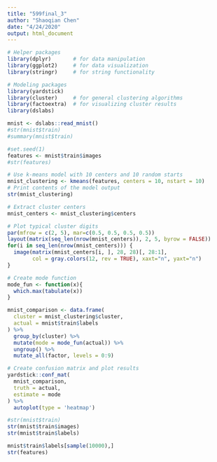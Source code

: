```yaml
---
title: "599final_3"
author: "Shaoqian Chen"
date: "4/24/2020"
output: html_document
---
```


```r
# Helper packages
library(dplyr)       # for data manipulation
library(ggplot2)     # for data visualization
library(stringr)     # for string functionality

# Modeling packages
library(yardstick)
library(cluster)     # for general clustering algorithms
library(factoextra)  # for visualizing cluster results
library(dslabs)
```


```r
mnist <- dslabs::read_mnist()
#str(mnist$train)
#summary(mnist$train)
```



```r
#set.seed(1)
features <- mnist$train$images
#str(features)
```


```r
# Use k-means model with 10 centers and 10 random starts
mnist_clustering <- kmeans(features, centers = 10, nstart = 10)
# Print contents of the model output
str(mnist_clustering)
```



```r
# Extract cluster centers
mnist_centers <- mnist_clustering$centers

```



```r

# Plot typical cluster digits
par(mfrow = c(2, 5), mar=c(0.5, 0.5, 0.5, 0.5))
layout(matrix(seq_len(nrow(mnist_centers)), 2, 5, byrow = FALSE))
for(i in seq_len(nrow(mnist_centers))) {
  image(matrix(mnist_centers[i, ], 28, 28)[, 28:1], 
        col = gray.colors(12, rev = TRUE), xaxt="n", yaxt="n")
}
```

```r
# Create mode function
mode_fun <- function(x){  
  which.max(tabulate(x))
}

mnist_comparison <- data.frame(
  cluster = mnist_clustering$cluster,
  actual = mnist$train$labels
) %>%
  group_by(cluster) %>%
  mutate(mode = mode_fun(actual)) %>%
  ungroup() %>%
  mutate_all(factor, levels = 0:9)
```

```r
# Create confusion matrix and plot results
yardstick::conf_mat(
  mnist_comparison, 
  truth = actual, 
  estimate = mode
) %>%
  autoplot(type = 'heatmap')
```
```r
#str(mnist$train)
str(mnist$train$images)
str(mnist$train$labels)

mnist$train$labels[sample(10000),]
str(features)
```

